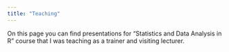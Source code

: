 ```yaml
---
title: "Teaching"
---
```


On this page you can find presentations for "Statistics and Data Analysis in R" course that I was teaching as a trainer and visiting lecturer.
